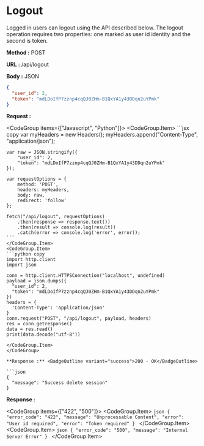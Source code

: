 
# Logout

Logged in users can logout using the API described below. The logout operation requires two properties: one marked as user id identity and the second is token.

**Method :** <Badge>POST</Badge>

**URL :** <Badge variant="dark">/api/logout</Badge>

**Body :** <Badge variant="purple">JSON</Badge>

```json
{
  "user_id": 2,
  "token": "mdLDoIfP7zznp4cqQJ0ZHm-B1QxYA1y43DDqn2uYPmk"
}
```

**Request :**

<CodeGroup items={["Javascript", "Python"]}>
	<CodeGroup.Item>
	```jsx copy
	var myHeaders = new Headers();
    myHeaders.append("Content-Type", "application/json");

    var raw = JSON.stringify({
        "user_id": 2,
        "token": "mdLDoIfP7zznp4cqQJ0ZHm-B1QxYA1y43DDqn2uYPmk"
    });

    var requestOptions = {
        method: 'POST',
        headers: myHeaders,
        body: raw,
        redirect: 'follow'
    };

    fetch("/api/logout", requestOptions)
        .then(response => response.text())
        .then(result => console.log(result))
        .catch(error => console.log('error', error));
    ```
    </CodeGroup.Item>
    <CodeGroup.Item>
    ```python copy
    import http.client
    import json

    conn = http.client.HTTPSConnection("localhost", undefined)
    payload = json.dumps({
      "user_id": 2,
      "token": "mdLDoIfP7zznp4cqQJ0ZHm-B1QxYA1y43DDqn2uYPmk"
    })
    headers = {
      'Content-Type': 'application/json'
    }
    conn.request("POST", "/api/logout", payload, headers)
    res = conn.getresponse()
    data = res.read()
    print(data.decode("utf-8"))
```
</CodeGroup.Item>
</CodeGroup>

**Response :** <BadgeOutline variant="success">200 - OK</BadgeOutline>

```json
{
  "message": "Success delete session"
}
````

**Response :**

<CodeGroup items={["422", "500"]}>
	<CodeGroup.Item>
	```json
	{
        "error_code": "422",
        "message": "Unprocessable Content",
        "error": "User id required",
        "error": "Token required"
	}
	```
	</CodeGroup.Item>
	<CodeGroup.Item>
	```json
	{
		"error_code": "500",
		"message": "Internal Server Error"
	}
	```
	</CodeGroup.Item>
</CodeGroup>
